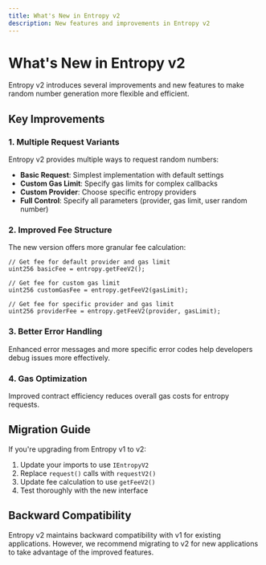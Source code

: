 ```yaml
---
title: What's New in Entropy v2
description: New features and improvements in Entropy v2
---
```


# What's New in Entropy v2

Entropy v2 introduces several improvements and new features to make random number generation more flexible and efficient.

## Key Improvements

### 1. Multiple Request Variants

Entropy v2 provides multiple ways to request random numbers:

- **Basic Request**: Simplest implementation with default settings
- **Custom Gas Limit**: Specify gas limits for complex callbacks
- **Custom Provider**: Choose specific entropy providers
- **Full Control**: Specify all parameters (provider, gas limit, user random number)

### 2. Improved Fee Structure

The new version offers more granular fee calculation:

```solidity
// Get fee for default provider and gas limit
uint256 basicFee = entropy.getFeeV2();

// Get fee for custom gas limit
uint256 customGasFee = entropy.getFeeV2(gasLimit);

// Get fee for specific provider and gas limit
uint256 providerFee = entropy.getFeeV2(provider, gasLimit);
```

### 3. Better Error Handling

Enhanced error messages and more specific error codes help developers debug issues more effectively.

### 4. Gas Optimization

Improved contract efficiency reduces overall gas costs for entropy requests.

## Migration Guide

If you're upgrading from Entropy v1 to v2:

1. Update your imports to use `IEntropyV2`
2. Replace `request()` calls with `requestV2()`
3. Update fee calculation to use `getFeeV2()`
4. Test thoroughly with the new interface

## Backward Compatibility

Entropy v2 maintains backward compatibility with v1 for existing applications. However, we recommend migrating to v2 for new applications to take advantage of the improved features.
